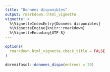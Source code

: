 ```yaml
---
title: "Données disponibles"
output: rmarkdown::html_vignette
vignette: >
  %\VignetteIndexEntry{Données disponibles}
  %\VignetteEngine{knitr::rmarkdown}
  %\VignetteEncoding{UTF-8}
---
```


```r
options(
  rmarkdown.html_vignette.check_title = FALSE
)
```

```r
doremifasol::donnees_dispo(entrees = 20)
```
